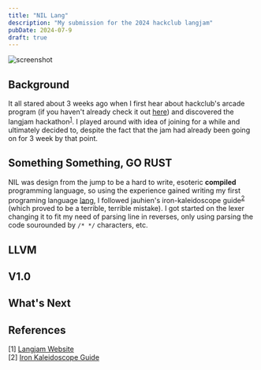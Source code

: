 ```yaml
---
title: "NIL Lang"
description: "My submission for the 2024 hackclub langjam"
pubDate: 2024-07-9
draft: true
---
```

![screenshot](/nil-demo2.png)

## Background

It all stared about 3 weeks ago when I first hear about hackclub's arcade program (if you haven't already check it out [here](https://hackclub.com/arcade/))
and discovered the langjam hackathon<sup>[1](#ref1)</sup>. I played around with idea of joining for a while and ultimately decided to, despite the fact that the jam
had already been going on for 3 week by that point.

## Something Something, GO RUST

NIL was design from the jump to be a hard to write, esoteric **compiled** programming language, so using the experience gained writing my
first programing language [lang](https://github.com/achester88/lang), I followed jauhien's iron-kaleidoscope guide<sup>[2](#ref2)</sup> (which
proved to be a terrible, terrible mistake). I got started on the lexer changing it to fit my need of parsing line in reverses, only using parsing the
code sourounded by `/* */` characters, etc.

## LLVM

## V1.0

## What's Next

## References
[1] <a id="ref1" href="https://langjam.hackclub.com/">Langjam Website</a><br/>
[2] <a id="ref2" href="https://github.com/jauhien/iron-kaleidoscope?tab=readme-ov-file#llvm-tutorial-in-the-rust-language">Iron Kaleidoscope Guide</a>
